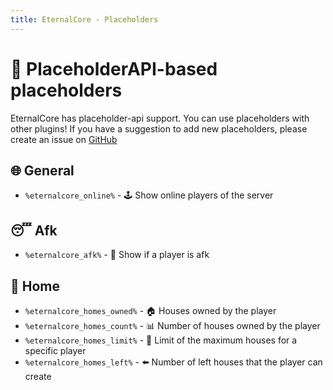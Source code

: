 ```yaml
---
title: EternalCore - Placeholders
---
```


# 📌 PlaceholderAPI-based placeholders

EternalCore has placeholder-api support. You can use placeholders with other plugins!
If you have a suggestion to add new placeholders, please create an issue on [GitHub](https://github.com/EternalCodeTeam/EternalCore/issues)

## 🌐 General

- `%eternalcore_online%` - 🕹️ Show online players of the server

## 😴 Afk

- `%eternalcore_afk%` - 🚫 Show if a player is afk

## 🏡 Home

- `%eternalcore_homes_owned%` - 🏠 Houses owned by the player
- `%eternalcore_homes_count%` - 📊 Number of houses owned by the player
- `%eternalcore_homes_limit%` - 📅 Limit of the maximum houses for a specific player
- `%eternalcore_homes_left%` - ⬅️ Number of left houses that the player can create
